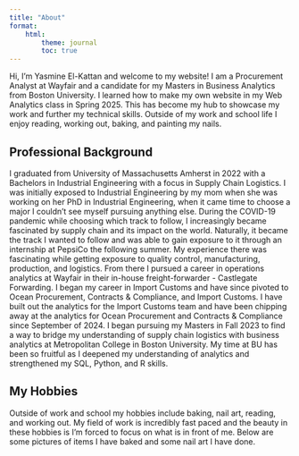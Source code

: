 ```yaml
---
title: "About"
format:
    html:
        theme: journal
        toc: true
---
```


Hi, I'm Yasmine El-Kattan and welcome to my website! I am a Procurement Analyst at Wayfair and a candidate for my Masters in Business Analytics from Boston University. I learned how to make my own website in my Web Analytics class in Spring 2025. This has become my hub to showcase my work and further my technical skills. Outside of my work and school life I enjoy reading, working out, baking, and painting my nails.


## Professional Background
I graduated from University of Massachusetts Amherst in 2022 with a Bachelors in Industrial Engineering with a focus in Supply Chain Logistics. I was initially exposed to Industrial Engineering by my mom when she was working on her PhD in Industrial Engineering, when it came time to choose a major I couldn't see myself pursuing anything else. During the COVID-19 pandemic while choosing which track to follow, I increasingly became fascinated by supply chain and its impact on the world. Naturally, it became the track I wanted to follow and was able to gain exposure to it through an internship at PepsiCo the following summer. My experience there was fascinating while getting exposure to quality control, manufacturing, production, and logistics. From there I pursued a career in operations analytics at Wayfair in their in-house freight-forwarder - Castlegate Forwarding. I began my career in Import Customs and have since pivoted to Ocean Procurement, Contracts & Compliance, and Import Customs. I have built out the analytics for the Import Customs team and have been chipping away at the analytics for Ocean Procurement and Contracts & Compliance since September of 2024. I began pursuing my Masters in Fall 2023 to find a way to bridge my understanding of supply chain logistics with business analytics at Metropolitan College in Boston University. My time at BU has been so fruitful as I deepened my understanding of analytics and strengthened my SQL, Python, and R skills.

## My Hobbies
Outside of work and school my hobbies include baking, nail art, reading, and working out. My field of work is incredibly fast paced and the beauty in these hobbies is I'm forced to focus on what is in front of me. Below are some pictures of items I have baked and some nail art I have done.